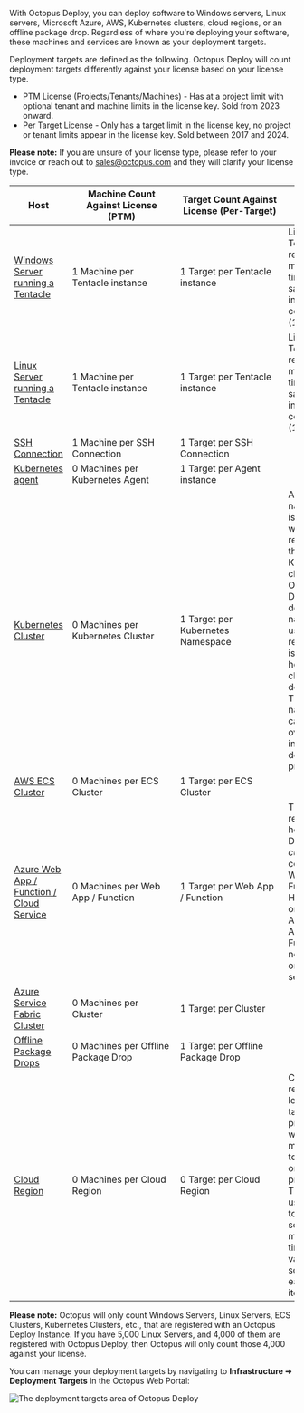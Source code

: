 
With Octopus Deploy, you can deploy software to Windows servers, Linux servers, Microsoft Azure, AWS, Kubernetes clusters, cloud regions, or an offline package drop. Regardless of where you're deploying your software, these machines and services are known as your deployment targets.

Deployment targets are defined as the following.  Octopus Deploy will count deployment targets differently against your license based on your license type.

- PTM License (Projects/Tenants/Machines) - Has at a project limit with optional tenant and machine limits in the license key.  Sold from 2023 onward.
- Per Target License - Only has a target limit in the license key, no project or tenant limits appear in the license key.  Sold between 2017 and 2024.

**Please note:** If you are unsure of your license type, please refer to your invoice or reach out to sales@octopus.com and they will clarify your license type.

| Host                                                                                                         | <div style="width:175px">Machine Count Against License (PTM)</div> | <div style="width:175px">Target Count Against License (Per-Target)</div> | Important Note |
| ------------------------------------------------------------------------------------------------------------ | ------------------------------------------------------------------ | ------------------------------------------------------------------------ | -------------- |
| [Windows Server running a Tentacle](/docs/infrastructure/deployment-targets/tentacle/windows)                | 1 Machine per Tentacle instance     | 1 Target per Tentacle instance     | Listening Tentacles registered multiple times on the same instance will count as one (1) target. |
| [Linux Server running a Tentacle](/docs/infrastructure/deployment-targets/tentacle/linux)                    | 1 Machine per Tentacle instance     | 1 Target per Tentacle instance     | Listening Tentacles registered multiple times on the same instance will count as one (1) target. |
| [SSH Connection](/docs/infrastructure/deployment-targets/linux/ssh-target)                                   | 1 Machine per SSH Connection        | 1 Target per SSH Connection        |      |
| [Kubernetes agent](/docs/infrastructure/deployment-targets/kubernetes/kubernetes-agent)                      | 0 Machines per Kubernetes Agent     | 1 Target per Agent instance        |      |
| [Kubernetes Cluster](/docs/kubernetes/targets/kubernetes-api)                                                | 0 Machines per Kubernetes Cluster   | 1 Target per Kubernetes Namespace  | A namespace is required when registering the Kubernetes cluster with Octopus Deploy. By default, the namespace used in the registration is used in health checks and deployments. The namespace can be overwritten in the deployment process. |
| [AWS ECS Cluster](/docs/infrastructure/deployment-targets/amazon-ecs-cluster-target)                         | 0 Machines per ECS Cluster          | 1 Target per ECS Cluster           |      |
| [Azure Web App / Function / Cloud Service](/docs/infrastructure/deployment-targets/azure/web-app-targets)    | 0 Machines per Web App / Function   | 1 Target per Web App / Function    | This represents how Octopus Deploy _currently_ counts Azure Web Apps / Functions. However, one (1) Azure Web App / Function is not equal to one (1) Linux server. |
| [Azure Service Fabric Cluster](/docs/infrastructure/deployment-targets/azure/service-fabric-cluster-targets) | 0 Machines per Cluster              | 1 Target per Cluster               |      |
| [Offline Package Drops](/docs/infrastructure/deployment-targets/offline-package-drop)                        | 0 Machines per Offline Package Drop | 1 Target per Offline Package Drop  |      |
| [Cloud Region](/docs/infrastructure/deployment-targets/cloud-regions)                                        | 0 Machines per Cloud Region         | 0 Target per Cloud Region          | Cloud regions are legacy targets that pre-dated workers as a mechanism to run scripts on cloud providers. They are used today to execute scripts multiple times with variables scoped for each iteration. |

**Please note:** Octopus will only count Windows Servers, Linux Servers, ECS Clusters, Kubernetes Clusters, etc., that are registered with an Octopus Deploy Instance. If you have 5,000 Linux Servers, and 4,000 of them are registered with Octopus Deploy, then Octopus will only count those 4,000 against your license.

You can manage your deployment targets by navigating to **Infrastructure ➜ Deployment Targets** in the Octopus Web Portal:

<Image
  src="/docs/shared-content/concepts/images/deployment-targets.png"
  alt="The deployment targets area of Octopus Deploy"
/>
